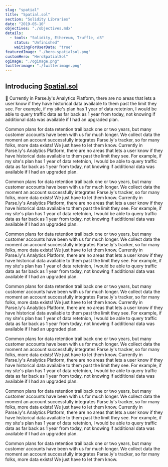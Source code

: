 ```yaml
---
slug: "spatial"
title: "Spatial.sol"
section: "Solidity Libraries"
date: "2019-05-10"
objectives: "./objectives.mdx"
details:
  - tools: "Solidity, Ethereum, Truffle, d3"
    status: "Unfinished"
    waitingForUserData: "true"
featuredImage: "./hero-spatialsol.png"
customHero: "HeroSpatialSol"
ogimage: "./ogimage.png"
twitterimage: "./twitterimage.png"
---
```


## Introducing [Spatial.sol](https://github.com/AstralProtocol/spatial-sol)

🚀
Currently in Parse.ly's Analytics Platform, there are no areas that lets a user know if they have historical data available to them past the limit they see. For example, if my site's plan has 1 year of data retetnion, I would be able to query traffic data as far back as 1 year from today, not knowing if additional data was available if I had an upgraded plan.

Common plans for data retention trail back one or two years, but many customer accounts have been with us for much longer. We collect data the moment an account successfully integrates Parse.ly's tracker, so for many folks, more data exists! We just have to let them know.
Currently in Parse.ly's Analytics Platform, there are no areas that lets a user know if they have historical data available to them past the limit they see. For example, if my site's plan has 1 year of data retetnion, I would be able to query traffic data as far back as 1 year from today, not knowing if additional data was available if I had an upgraded plan.

Common plans for data retention trail back one or two years, but many customer accounts have been with us for much longer. We collect data the moment an account successfully integrates Parse.ly's tracker, so for many folks, more data exists! We just have to let them know.
Currently in Parse.ly's Analytics Platform, there are no areas that lets a user know if they have historical data available to them past the limit they see. For example, if my site's plan has 1 year of data retetnion, I would be able to query traffic data as far back as 1 year from today, not knowing if additional data was available if I had an upgraded plan.

Common plans for data retention trail back one or two years, but many customer accounts have been with us for much longer. We collect data the moment an account successfully integrates Parse.ly's tracker, so for many folks, more data exists! We just have to let them know.
Currently in Parse.ly's Analytics Platform, there are no areas that lets a user know if they have historical data available to them past the limit they see. For example, if my site's plan has 1 year of data retetnion, I would be able to query traffic data as far back as 1 year from today, not knowing if additional data was available if I had an upgraded plan.

Common plans for data retention trail back one or two years, but many customer accounts have been with us for much longer. We collect data the moment an account successfully integrates Parse.ly's tracker, so for many folks, more data exists! We just have to let them know.
Currently in Parse.ly's Analytics Platform, there are no areas that lets a user know if they have historical data available to them past the limit they see. For example, if my site's plan has 1 year of data retetnion, I would be able to query traffic data as far back as 1 year from today, not knowing if additional data was available if I had an upgraded plan.

Common plans for data retention trail back one or two years, but many customer accounts have been with us for much longer. We collect data the moment an account successfully integrates Parse.ly's tracker, so for many folks, more data exists! We just have to let them know.
Currently in Parse.ly's Analytics Platform, there are no areas that lets a user know if they have historical data available to them past the limit they see. For example, if my site's plan has 1 year of data retetnion, I would be able to query traffic data as far back as 1 year from today, not knowing if additional data was available if I had an upgraded plan.

Common plans for data retention trail back one or two years, but many customer accounts have been with us for much longer. We collect data the moment an account successfully integrates Parse.ly's tracker, so for many folks, more data exists! We just have to let them know.
Currently in Parse.ly's Analytics Platform, there are no areas that lets a user know if they have historical data available to them past the limit they see. For example, if my site's plan has 1 year of data retetnion, I would be able to query traffic data as far back as 1 year from today, not knowing if additional data was available if I had an upgraded plan.

Common plans for data retention trail back one or two years, but many customer accounts have been with us for much longer. We collect data the moment an account successfully integrates Parse.ly's tracker, so for many folks, more data exists! We just have to let them know.
